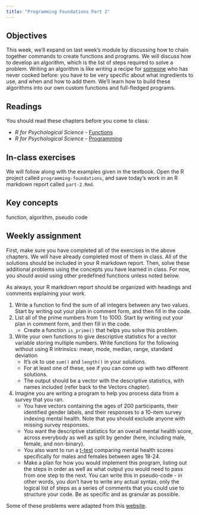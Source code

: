 ```yaml
---
title: "Programming Foundations Part 2"
---
```


## Objectives

This week, we'll expand on last week's module by discussing how to chain together commands to create functions and programs. We will discuss how to develop an algorithm, which is the list of steps required to solve a problem. Writing an algorithm is like writing a recipe for [someone](https://youtu.be/NywzrUJnmTo?si=Flm_2DChdYCAy7-A&t=34) who has never cooked before: you have to be very specific about what ingredients to use, and when and how to add them. We'll learn how to build these algorithms into our own custom functions and full-fledged programs.

## Readings

You should read these chapters before you come to class:

-   *R for Psychological Science -* [Functions](https://psyr.djnavarro.net/functions.html)
-   *R for Psychological Science -* [Programming](https://psyr.djnavarro.net/programming.html)

## In-class exercises

We will follow along with the examples given in the textbook. Open the R project called `programming-foundations`, and save today's work in an R markdown report called `part-2.Rmd`.

::: {.callout-tip icon="false"}
## Key concepts

function, algorithm, pseudo code
:::

## Weekly assignment

First, make sure you have completed all of the exercises in the above chapters. We will have already completed most of them in class. All of the solutions should be included in your R markdown report. Then, solve these additional problems using the concepts you have learned in class. For now, you should avoid using other predefined functions unless noted below.

As always, your R markdown report should be organized with headings and comments explaining your work.

1.  Write a function to find the sum of all integers between any two values. Start by writing out your plan in comment form, and then fill in the code.
2.  List all of the prime numbers from 1 to 1000. Start by writing out your plan in comment form, and then fill in the code.
    -   Create a function `is_prime()` that helps you solve this problem.
3.  Write your own functions to give descriptive statistics for a vector variable storing multiple numbers. Write functions for the following without using R intrinsics: mean, mode, median, range, standard deviation
    -   It’s ok to use `sum()` and `length()` in your solutions.
    -   For at least one of these, see if you can come up with two different solutions.
    -   The output should be a vector with the descriptive statistics, with names included (refer back to the Vectors chapter).
4.  Imagine you are writing a program to help you process data from a survey that you ran.
    -   You have vectors containing the ages of 200 participants, their identified gender labels, and their responses to a 10-item survey indexing mental health. Note that you should exclude anyone with missing survey responses.
    -   You want the descriptive statistics for an overall mental health score, across everybody as well as split by gender (here, including male, female, and non-binary).
    -   You also want to run a [t-test](https://www.rdocumentation.org/packages/stats/versions/3.6.2/topics/t.test) comparing mental health scores specifically for males and females between ages 18-24.
    -   Make a plan for how you would implement this program, listing out the steps in order as well as what output you would need to pass from one step to the next. You can write this in pseudo-code - in other words, you don't have to write any actual syntax, only the logical list of steps as a series of comments that you could use to structure your code. Be as specific and as granular as possible.

Some of these problems were adapted from this [website](https://www.crumplab.com/rstatsforpsych/practice-problems.html).
